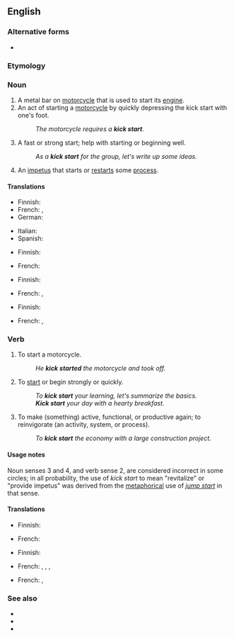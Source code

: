 {{also|kickstart|kick-start}}
==English==
{{wikipedia}}

===Alternative forms===
* {{l|en|kick-start}}

===Etymology===
{{compound|en|kick|start}}

===Noun===
{{en-noun|kick starts}}

# A metal bar on [[motorcycle]] that is used to start its [[engine]].
# An act of starting a [[motorcycle]] by quickly depressing the kick start with one's foot.
#: ''The motorcycle requires a '''kick start'''.''
# A fast or strong start; help with starting or beginning well.
#: ''As a '''kick start''' for the group, let's write up some ideas.''
# An [[impetus]] that starts or [[restart]]s some [[process]].

====Translations====
{{trans-top|metal bar on motorcycle|1}}
* Finnish: {{t|fi|käynnistyspoljin}}
* French: {{t|fr|démarreur au pied|m}}, {{t|fr|pédale de mise en marche|m}}
* German: {{t|de|Kickstarter|m}}
{{trans-mid}}
* Italian: {{t|it|impianto di avviamento|m}}
* Spanish: {{t|es|pedal de arranque|m}}
{{trans-bottom}}

{{trans-top|act of starting a motorcycle|2}}
* Finnish: {{t|fi|käynnistyspotku}}
{{trans-mid}}
* French: {{t|fr|démarrage au kick|m}}
{{trans-bottom}}

{{trans-top|fast or strong start|3}}
* Finnish: {{t|fi|käynnistyspotku}}
{{trans-mid}}
* French: {{t|fr|début en beauté|m}}, {{t|fr|démarrage du bon pied|m}}
{{trans-bottom}}

{{trans-top|impetus that starts a process|4}}
* Finnish: {{t+|fi|käynnistys}}
{{trans-mid}}
* French: {{t+|fr|coup de fouet}}, {{t+|fr|relance}}
{{trans-bottom}}

===Verb===
{{en-verb}}

# {{lb|en|transitive}} To start a motorcycle.
#: ''He '''kick started''' the motorcycle and took off.''
# {{lb|en|transitive}} To [[start]] or begin strongly or quickly.
#: ''To '''kick start''' your learning, let's summarize the basics.''
#: '''''Kick start''' your day with a hearty breakfast.''
# {{lb|en|transitive}} To make (something) active, functional, or productive again; to reinvigorate (an activity, system, or process).
#: ''To '''kick start''' the economy with a large construction project.''

====Usage notes====
Noun senses 3 and 4, and verb sense 2, are considered incorrect in some circles; in all probability, the use of ''kick start'' to mean "revitalize" or "provide impetus" was derived from the [[metaphor]]ical use of ''[[jump start]]'' in that sense.

====Translations====
{{trans-top|to start a motorcycle}}
* Finnish: {{t|fi|[[polkaista]] [[käyntiin]]}}
{{trans-mid}}
* French: {{t|fr|démarrer au kick}}
{{trans-bottom}}

{{trans-top|to start or begin strongly}}
* Finnish: {{t|fi|[[polkaista]] [[käyntiin]]}}
{{trans-mid}}
* French: {{t|fr|démarrer (la journée) en beauté}}, {{t|fr|démarrer (la journée) du bon pied}}, {{t|fr|bien commencer}}, {{t|fr|commencer en beauté}}
{{trans-bottom}}

{{trans-top|to make (something) active, functional, or productive again; to reinvigorate (an activity, system, or process).}}
* French: {{t+|fr|relancer (l'économie, sa carrière)}}, {{t|fr|donner un coup de fouet à (sa carrière)}}
{{trans-bottom}}

===See also===
* {{l|en|head start}}
* {{l|en|jump start}}
* {{l|en|kick off}}